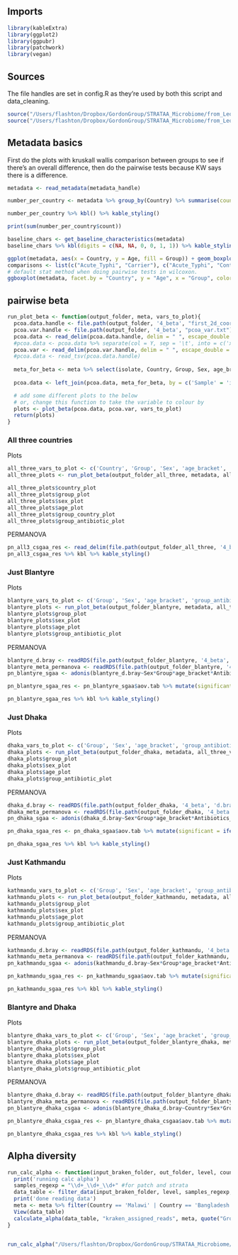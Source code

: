 

## Imports
```r
library(kableExtra)
library(ggplot2)
library(ggpubr)
library(patchwork)
library(vegan)
```


## Sources

The file handles are set in config.R as they're used by both this script and data_cleaning.

```r
source("/Users/flashton/Dropbox/GordonGroup/STRATAA_Microbiome/from_Leo/Leonardos_analysis/bin/core_functions.R")
source("/Users/flashton/Dropbox/GordonGroup/STRATAA_Microbiome/from_Leo/Leonardos_analysis/bin/config.R")
```


## Metadata basics

First do the plots with kruskall wallis comparison between groups to see if there's an overall difference, then do the pairwise tests because KW says there is a difference.


```r
metadata <- read_metadata(metadata_handle)

number_per_country <- metadata %>% group_by(Country) %>% summarise(count = n())

number_per_country %>% kbl() %>% kable_styling()

print(sum(number_per_country$count))

baseline_chars <- get_baseline_characteristics(metadata)
baseline_chars %>% kbl(digits = c(NA, NA, 0, 0, 1, 1)) %>% kable_styling()

ggplot(metadata, aes(x = Country, y = Age, fill = Group)) + geom_boxplot() + stat_compare_means(method = 'kruskal.test', label = "p")
comparisons <- list(c("Acute_Typhi", "Carrier"), c("Acute_Typhi", "Control_HealthySerosurvey"), c("Carrier", "Control_HealthySerosurvey"))
# default stat method when doing pairwise tests in wilcoxon.
ggboxplot(metadata, facet.by = "Country", y = "Age", x = "Group", color = "Group") + stat_compare_means(comparisons = comparisons) + rremove("x.text") + rremove("xlab") + rremove("x.ticks") # +rotate_x_text(angle = 45)
```

## pairwise beta

```r
run_plot_beta <- function(output_folder, meta, vars_to_plot){
  pcoa.data.handle <- file.path(output_folder, '4_beta', "first_2d_coords.txt")
  pcoa.var.handle <- file.path(output_folder, '4_beta', "pcoa_var.txt")
  pcoa.data <- read_delim(pcoa.data.handle, delim = " ", escape_double = FALSE, trim_ws = TRUE)
  #pcoa.data <- pcoa.data %>% separate(col = Y, sep = '\t', into = c('x', 'y')) %>% rename(ID = X)
  pcoa.var <- read_delim(pcoa.var.handle, delim = " ", escape_double = FALSE, trim_ws = TRUE)
  #pcoa.data <- read_tsv(pcoa.data.handle)
  
  meta_for_beta <- meta %>% select(isolate, Country, Group, Sex, age_bracket, Antibiotics_taken_before_sampling_yes_no_assumptions, group_country, group_antibiotic)
  
  pcoa.data <- left_join(pcoa.data, meta_for_beta, by = c('Sample' = 'isolate'))

  # add some different plots to the below
  # or, change this function to take the variable to colour by
  plots <- plot_beta(pcoa.data, pcoa.var, vars_to_plot)
  return(plots)
}
```

### All three countries

Plots

```r
all_three_vars_to_plot <- c('Country', 'Group', 'Sex', 'age_bracket', 'group_country', 'group_antibiotic')
all_three_plots <- run_plot_beta(output_folder_all_three, metadata, all_three_vars_to_plot)

all_three_plots$country_plot
all_three_plots$group_plot
all_three_plots$sex_plot
all_three_plots$age_plot
all_three_plots$group_country_plot
all_three_plots$group_antibiotic_plot

```

PERMANOVA

```r
pn_all3_csgaa_res <- read_delim(file.path(output_folder_all_three, '4_beta', 'all_3.permanova.csgaa.tsv'))
pn_all3_csgaa_res %>% kbl %>% kable_styling()
```


### Just Blantyre

Plots

```r
blantyre_vars_to_plot <- c('Group', 'Sex', 'age_bracket', 'group_antibiotic')
blantyre_plots <- run_plot_beta(output_folder_blantyre, metadata, all_three_vars_to_plot)
blantyre_plots$group_plot
blantyre_plots$sex_plot
blantyre_plots$age_plot
blantyre_plots$group_antibiotic_plot
```

PERMANOVA

```r
blantyre_d.bray <- readRDS(file.path(output_folder_blantyre, '4_beta', 'd.bray.RDS'))
blantyre_meta_permanova <- readRDS(file.path(output_folder_blantyre, '4_beta', 'meta_for_permanova.RDS'))
pn_blantyre_sgaa <- adonis(blantyre_d.bray~Sex*Group*age_bracket*Antibiotics_taken_before_sampling_yes_no_assumptions, data = blantyre_meta_permanova, permutations = 1000)

pn_blantyre_sgaa_res <- pn_blantyre_sgaa$aov.tab %>% mutate(significant = ifelse(`Pr(>F)` < 0.01, 'significant', 'not_significant')) %>% arrange(desc(significant), desc(R2)) %>% select(!c(Df, SumsOfSqs, MeanSqs, F.Model))

pn_blantyre_sgaa_res %>% kbl %>% kable_styling()

```

### Just Dhaka

Plots

```r
dhaka_vars_to_plot <- c('Group', 'Sex', 'age_bracket', 'group_antibiotic')
dhaka_plots <- run_plot_beta(output_folder_dhaka, metadata, all_three_vars_to_plot)
dhaka_plots$group_plot
dhaka_plots$sex_plot
dhaka_plots$age_plot
dhaka_plots$group_antibiotic_plot
```

PERMANOVA

```r
dhaka_d.bray <- readRDS(file.path(output_folder_dhaka, '4_beta', 'd.bray.RDS'))
dhaka_meta_permanova <- readRDS(file.path(output_folder_dhaka, '4_beta', 'meta_for_permanova.RDS'))
pn_dhaka_sgaa <- adonis(dhaka_d.bray~Sex*Group*age_bracket*Antibiotics_taken_before_sampling_yes_no_assumptions, data = dhaka_meta_permanova, permutations = 1000)

pn_dhaka_sgaa_res <- pn_dhaka_sgaa$aov.tab %>% mutate(significant = ifelse(`Pr(>F)` < 0.01, 'significant', 'not_significant')) %>% arrange(desc(significant), desc(R2)) %>% select(!c(Df, SumsOfSqs, MeanSqs, F.Model))

pn_dhaka_sgaa_res %>% kbl %>% kable_styling()
```


### Just Kathmandu

Plots

```r
kathmandu_vars_to_plot <- c('Group', 'Sex', 'age_bracket', 'group_antibiotic')
kathmandu_plots <- run_plot_beta(output_folder_kathmandu, metadata, all_three_vars_to_plot)
kathmandu_plots$group_plot
kathmandu_plots$sex_plot
kathmandu_plots$age_plot
kathmandu_plots$group_antibiotic_plot
```

PERMANOVA

```r
kathmandu_d.bray <- readRDS(file.path(output_folder_kathmandu, '4_beta', 'd.bray.RDS'))
kathmandu_meta_permanova <- readRDS(file.path(output_folder_kathmandu, '4_beta', 'meta_for_permanova.RDS'))
pn_kathmandu_sgaa <- adonis(kathmandu_d.bray~Sex*Group*age_bracket*Antibiotics_taken_before_sampling_yes_no_assumptions, data = kathmandu_meta_permanova, permutations = 1000)

pn_kathmandu_sgaa_res <- pn_kathmandu_sgaa$aov.tab %>% mutate(significant = ifelse(`Pr(>F)` < 0.01, 'significant', 'not_significant')) %>% arrange(desc(significant), desc(R2)) %>% select(!c(Df, SumsOfSqs, MeanSqs, F.Model))

pn_kathmandu_sgaa_res %>% kbl %>% kable_styling()

```

### Blantyre and Dhaka


Plots

```r
blantyre_dhaka_vars_to_plot <- c('Group', 'Sex', 'age_bracket', 'group_antibiotic')
blantyre_dhaka_plots <- run_plot_beta(output_folder_blantyre_dhaka, metadata, all_three_vars_to_plot)
blantyre_dhaka_plots$group_plot
blantyre_dhaka_plots$sex_plot
blantyre_dhaka_plots$age_plot
blantyre_dhaka_plots$group_antibiotic_plot
```

PERMANOVA

```r
blantyre_dhaka_d.bray <- readRDS(file.path(output_folder_blantyre_dhaka, '4_beta', 'd.bray.RDS'))
blantyre_dhaka_meta_permanova <- readRDS(file.path(output_folder_blantyre_dhaka, '4_beta', 'meta_for_permanova.RDS'))
pn_blantyre_dhaka_csgaa <- adonis(blantyre_dhaka_d.bray~Country*Sex*Group*age_bracket*Antibiotics_taken_before_sampling_yes_no_assumptions, data = blantyre_dhaka_meta_permanova, permutations = 1000)

pn_blantyre_dhaka_csgaa_res <- pn_blantyre_dhaka_csgaa$aov.tab %>% mutate(significant = ifelse(`Pr(>F)` < 0.01, 'significant', 'not_significant')) %>% arrange(desc(significant), desc(R2)) %>% select(!c(Df, SumsOfSqs, MeanSqs, F.Model))

pn_blantyre_dhaka_csgaa_res %>% kbl %>% kable_styling()

```


## Alpha diversity

```r
run_calc_alpha <- function(input_braken_folder, out_folder, level, country){
  print('running calc alpha')
  samples_regexp = "\\d+_\\d+_\\d+" #for patch and strata
  data_table <- filter_data(input_braken_folder, level, samples_regexp, out_folder)
  print('done reading data')
  meta <- meta %>% filter(Country == 'Malawi' | Country == 'Bangladesh')
  View(data_table)
  calculate_alpha(data_table, "kraken_assigned_reads", meta, quote("Group"), out_folder, "Phenotype", level, TRUE)  
}


run_calc_alpha("/Users/flashton/Dropbox/GordonGroup/STRATAA_Microbiome/from_Leo/Leonardos_analysis/1_taxonomic_profiling/bracken_output/species/", "/Users/flashton/Dropbox/GordonGroup/STRATAA_Microbiome/from_Leo/Leonardos_analysis/phil_blantyre_dhaka/", "species", "Malawi")
```


